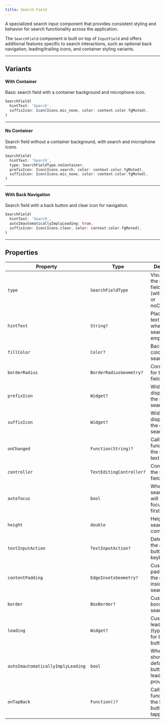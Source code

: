```yaml
---
title: Search Field
---
```



A specialized search input component that provides consistent styling and behavior for search functionality across the application.

The `SearchField` component is built on top of `InputField` and offers additional features specific to search interactions, such as optional back navigation, leading/trailing icons, and container styling variants.

---

## Variants

#### With Container
Basic search field with a container background and microphone icon.

<Preview src="search-field?style=withContainer">

```dart
SearchField(
  hintText: 'Search',
  suffixIcon: Icon(Icons.mic_none, color: context.color.fgMuted),
)
```

</Preview>

---

#### No Container
Search field without a container background, with search and microphone icons.

<Preview src="search-field?style=noContainer">

```dart
SearchField(
  hintText: 'Search',
  type: SearchFieldType.noContainer,
  prefixIcon: Icon(Icons.search, color: context.color.fgMuted),
  suffixIcon: Icon(Icons.mic_none, color: context.color.fgMuted),
)
```

</Preview>

---

#### With Back Navigation
Search field with a back button and clear icon for navigation.

<Preview src="search-field?style=withLeading">

```dart
SearchField(
  hintText: 'Search',
  autoImautomaticallyImplyLeading: true,
  suffixIcon: Icon(Icons.clear, color: context.color.fgMuted),
)
```

</Preview>

---

## Properties

<div class="docs-table">

| Property                          | Type                     | Description                                                           |
|-----------------------------------|--------------------------|-----------------------------------------------------------------------|
| `type`                            | `SearchFieldType`        | Visual style of the search field (withContainer or noContainer).      |
| `hintText`                        | `String?`                | Placeholder text displayed when the search field is empty.            |
| `fillColor`                       | `Color?`                 | Background color of the search field.                                 |
| `borderRadius`                    | `BorderRadiusGeometry?`  | Corner radius for the search field borders.                           |
| `prefixIcon`                      | `Widget?`                | Widget displayed at the start of the search field.                    |
| `suffixIcon`                      | `Widget?`                | Widget displayed at the end of the search field.                      |
| `onChanged`                       | `Function(String)?`      | Callback function when the search text changes.                       |
| `controller`                      | `TextEditingController?` | Controller for the search field input.                                |
| `autofocus`                       | `bool`                   | When true, the search field will be focused when first created.       |
| `height`                          | `double`                 | Height of the search field container.                                 |
| `textInputAction`                 | `TextInputAction?`       | Determines the action button on the keyboard.                         |
| `contentPadding`                  | `EdgeInsetsGeometry?`    | Custom padding for the content inside the search field.               |
| `border`                          | `BoxBorder?`             | Custom border for the search field.                                   |
| `leading`                         | `Widget?`                | Custom leading widget (typically used for back button).               |
| `autoImautomaticallyImplyLeading` | `bool`                   | When true, shows a default back button if no leading widget provided. |
| `onTapBack`                       | `Function()?`            | Callback function when the back button is tapped.                     |
</div>
